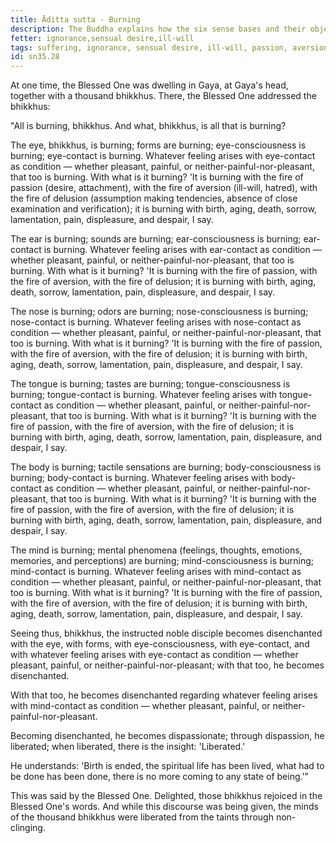 ```yaml
---
title: Āditta sutta - Burning
description: The Buddha explains how the six sense bases and their objects are burning with the fires of passion, aversion, and delusion, and how to become disenchanted, dispassionate, and liberated.
fetter: ignorance,sensual desire,ill-will
tags: suffering, ignorance, sensual desire, ill-will, passion, aversion, delusion, disenchantment, dispassion, liberation, sn, sn35-44, sn35, six-sense bases
id: sn35.28
---
```


At one time, the Blessed One was dwelling in Gaya, at Gaya's head, together with a thousand bhikkhus. There, the Blessed One addressed the bhikkhus:

"All is burning, bhikkhus. And what, bhikkhus, is all that is burning?

The eye, bhikkhus, is burning; forms are burning; eye-consciousness is burning; eye-contact is burning. Whatever feeling arises with eye-contact as condition — whether pleasant, painful, or neither-painful-nor-pleasant, that too is burning. With what is it burning? 'It is burning with the fire of passion (desire, attachment), with the fire of aversion (ill-will, hatred), with the fire of delusion (assumption making tendencies, absence of close examination and verification); it is burning with birth, aging, death, sorrow, lamentation, pain, displeasure, and despair, I say.

The ear is burning; sounds are burning; ear-consciousness is burning; ear-contact is burning. Whatever feeling arises with ear-contact as condition — whether pleasant, painful, or neither-painful-nor-pleasant, that too is burning. With what is it burning? 'It is burning with the fire of passion, with the fire of aversion, with the fire of delusion; it is burning with birth, aging, death, sorrow, lamentation, pain, displeasure, and despair, I say.

The nose is burning; odors are burning; nose-consciousness is burning; nose-contact is burning. Whatever feeling arises with nose-contact as condition — whether pleasant, painful, or neither-painful-nor-pleasant, that too is burning. With what is it burning? 'It is burning with the fire of passion, with the fire of aversion, with the fire of delusion; it is burning with birth, aging, death, sorrow, lamentation, pain, displeasure, and despair, I say.

The tongue is burning; tastes are burning; tongue-consciousness is burning; tongue-contact is burning. Whatever feeling arises with tongue-contact as condition — whether pleasant, painful, or neither-painful-nor-pleasant, that too is burning. With what is it burning? 'It is burning with the fire of passion, with the fire of aversion, with the fire of delusion; it is burning with birth, aging, death, sorrow, lamentation, pain, displeasure, and despair, I say.

The body is burning; tactile sensations are burning; body-consciousness is burning; body-contact is burning. Whatever feeling arises with body-contact as condition — whether pleasant, painful, or neither-painful-nor-pleasant, that too is burning. With what is it burning? 'It is burning with the fire of passion, with the fire of aversion, with the fire of delusion; it is burning with birth, aging, death, sorrow, lamentation, pain, displeasure, and despair, I say.

The mind is burning; mental phenomena (feelings, thoughts, emotions, memories, and perceptions) are burning; mind-consciousness is burning; mind-contact is burning. Whatever feeling arises with mind-contact as condition — whether pleasant, painful, or neither-painful-nor-pleasant, that too is burning. With what is it burning? 'It is burning with the fire of passion, with the fire of aversion, with the fire of delusion; it is burning with birth, aging, death, sorrow, lamentation, pain, displeasure, and despair, I say.

Seeing thus, bhikkhus, the instructed noble disciple becomes disenchanted with the eye, with forms, with eye-consciousness, with eye-contact, and with whatever feeling arises with eye-contact as condition — whether pleasant, painful, or neither-painful-nor-pleasant; with that too, he becomes disenchanted.

With that too, he becomes disenchanted regarding whatever feeling arises with mind-contact as condition — whether pleasant, painful, or neither-painful-nor-pleasant.

Becoming disenchanted, he becomes dispassionate; through dispassion, he liberated; when liberated, there is the insight: 'Liberated.'

He understands: 'Birth is ended, the spiritual life has been lived, what had to be done has been done, there is no more coming to any state of being.'"

This was said by the Blessed One. Delighted, those bhikkhus rejoiced in the Blessed One's words. And while this discourse was being given, the minds of the thousand bhikkhus were liberated from the taints through non-clinging.
